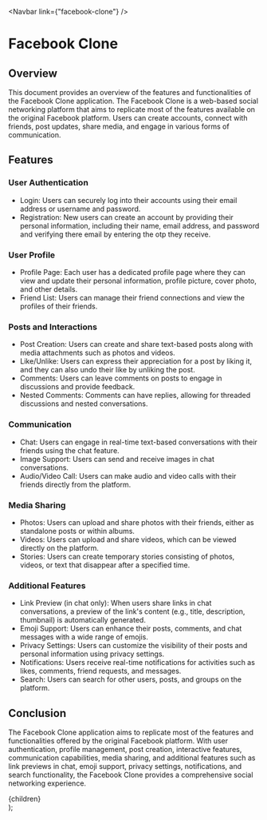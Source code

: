 
<Navbar link={"facebook-clone"} />

# Facebook Clone

## Overview

This document provides an overview of the features and functionalities of the Facebook Clone application. The Facebook Clone is a web-based social networking platform that aims to replicate most of the features available on the original Facebook platform. Users can create accounts, connect with friends, post updates, share media, and engage in various forms of communication.

## Features

### User Authentication

- Login: Users can securely log into their accounts using their email address or username and password.
- Registration: New users can create an account by providing their personal information, including their name, email address, and password and verifying there email by entering the otp they receive.

### User Profile

- Profile Page: Each user has a dedicated profile page where they can view and update their personal information, profile picture, cover photo, and other details.
- Friend List: Users can manage their friend connections and view the profiles of their friends.

### Posts and Interactions

- Post Creation: Users can create and share text-based posts along with media attachments such as photos and videos.
- Like/Unlike: Users can express their appreciation for a post by liking it, and they can also undo their like by unliking the post.
- Comments: Users can leave comments on posts to engage in discussions and provide feedback.
- Nested Comments: Comments can have replies, allowing for threaded discussions and nested conversations.

### Communication

- Chat: Users can engage in real-time text-based conversations with their friends using the chat feature.
- Image Support: Users can send and receive images in chat conversations.
- Audio/Video Call: Users can make audio and video calls with their friends directly from the platform.

### Media Sharing

- Photos: Users can upload and share photos with their friends, either as standalone posts or within albums.
- Videos: Users can upload and share videos, which can be viewed directly on the platform.
- Stories: Users can create temporary stories consisting of photos, videos, or text that disappear after a specified time.

### Additional Features

- Link Preview (in chat only): When users share links in chat conversations, a preview of the link's content (e.g., title, description, thumbnail) is automatically generated.
- Emoji Support: Users can enhance their posts, comments, and chat messages with a wide range of emojis.
- Privacy Settings: Users can customize the visibility of their posts and personal information using privacy settings.
- Notifications: Users receive real-time notifications for activities such as likes, comments, friend requests, and messages.
- Search: Users can search for other users, posts, and groups on the platform.

## Conclusion

The Facebook Clone application aims to replicate most of the features and functionalities offered by the original Facebook platform. With user authentication, profile management, post creation, interactive features, communication capabilities, media sharing, and additional features such as link previews in chat, emoji support, privacy settings, notifications, and search functionality, the Facebook Clone provides a comprehensive social networking experience.

  <div className="prose w-full max-w-full  p-4 pt-0 text-white scrollbar-w-2 scrollbar-thumb-rounded-full scrollbar-thumb-gray-400 scrollbar-track-black lg:overflow-y-scroll h-max sticky top-0 lg:w-[45%] lg:h-screen lg:max-w-max [&>h1]:text-blue-500">
    {children}
  </div>
);
